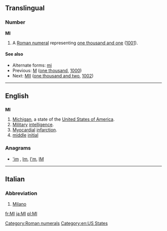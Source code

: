 {{also|Appendix:Variations of "mi"}}
==Translingual==

===Number===
'''MI'''

# A [[Roman numeral]] representing [[one thousand and one]] ([[1001]]).

====See also====
* Alternate forms: [[mi]]
* Previous: [[M]] ([[one thousand]], [[1000]])
* Next: [[MII]] ([[one thousand and two]], [[1002]])

[[Category:Roman numerals]]

----

==English==

==={{abbreviation}}===
'''MI'''

# [[Michigan]], a state of the [[United States of America]].
# [[military|Military]] [[intelligence]].
# [[myocardial|Myocardial]] [[infarction]].
# [[middle]] [[initial]]

===Anagrams===
* [['im#English|'im]] , [[Im#English|Im]], [[I'm#English|I'm]], [[IM#English|IM]]


[[Category:en:US States]]

----

==Italian==

===Abbreviation===
{{infl|it|abbreviation}}

# [[Milano]]

[[fr:MI]]
[[ja:MI]]
[[pl:MI]]